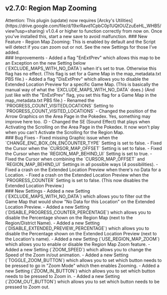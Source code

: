 ## v2.7.0: Region Map Zooming
<Callout type="attention" blend="light">
  Attention: This plugin (update) now requires [Arcky's Utilities](https://drive.google.com/file/d/19xrRavd1CpbC0p1UQtOUZzuEeHL_WHB5/view?usp=sharing) v1.0.4 or higher to function correctly from now on. Once you've installed this, start a new save to avoid malfunction.
</Callout>
### New Feature
- Region Map Zooming: This is enabled by default and the Script will detect if you can zoom out or not. See the new Settings for those I've added.
<br/>
### Improvements 
- Added a flag "EnExtPrev" which allows this map to be an Exception on the new Setting below (`EXCLUDE_MAPS_WITH_NO_DATA`) when it's set to true. Otherwise this flag has no effect. (This flag is set for a Game Map in the map_metadata.txt PBS file.)
- Added a flag "DisExtPrev" which allows you to disable the Extended Location Preview for a specific Game Map. (This is basically the manual way of what the `EXCLUDE_MAPS_WITH_NO_DATA` does.) (And just like with the "EnExtPrev" flag, you set this flag for a Game Map in the map_metadata.txt PBS file.)
- Renamed the `PROGRESS_COUNT_VISITEDLOCATIONS` Setting to `PROGRESS_COUNT_VISITED_LOCATIONS`
- Changed the position of the Arrow Graphics on the Area Page in the Pokedex. Yes, something may improve here too. :D
- Changed the SE (Sound Effect) that plays when Activating the Scrolling on the Area Page in the Pokedex. It now won't play when you can't Activate the Scrolling for the Region Map.
<br/>
### Bug Fixes 
- Fixed missing Graphic issue when the `CHANGE_ENC_BOX_ON_ENCOUNTER_TYPE` Setting is set to false.
- Fixed the Cursor when the `CURSOR_MAP_OFFSET` Setting is set to false.
- Fixed the Cursor when the `REGION_MAP_BEHIND_UI` Setting is set to true.
- Fixed the Cursor when combining the `CURSOR_MAP_OFFSET` and `REGION_MAP_BEHIND_UI` Settings in all possible ways (4 possibilities).
- Fixed a crash on the Extended Location Preview when there's no Data for a Location.
- Fixed a crash on the Extended Location Preview when the `PROGRESS_COUNTER` Setting is set to false. (This now disables the Extended Location Preview.)
<br/>
### New Settings
- Added a new Setting (`EXCLUDE_MAPS_WITH_NO_DATA`) which allows you to filter out the Game Map that would show "No Data for this Location" on the Extended Location Preview.
- Added a new Setting (`DISABLE_PROGRESS_COUNTER_PERCENTAGE`) which allows you to disable the Percentage shown on the Region Map (next to the Region/District Name).
- Added a new Setting (`DISABLE_EXTENDED_PREVIEW_PERCENTAGE`) which allows you to disable the Percentage shown on the Extended Location Preview (next to the Location's name). 
- Added a new Setting (`USE_REGION_MAP_ZOOM`) which allows you to enable or disable the Region Map Zoom feature.
- Added a new Setting (`ZOOM_SPEED`) which allows you to change the Speed of the Zoom in/out animation.
- Added a new Setting (`TOGGLE_ZOOM_BUTTON`) which allows you to set which button needs to be pressed to go in "Zoom Mode" which then enables Zooming.
- Added a new Setting (`ZOOM_IN_BUTTON`) which allows you to set which button needs to be pressed to Zoom in.
- Added a new Setting (`ZOOM_OUT_BUTTON`) which allows you to set which button needs to be pressed to Zoom out.
<br/>